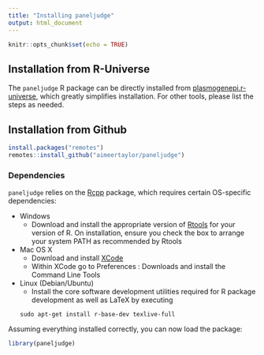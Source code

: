 ```yaml
---
title: "Installing paneljudge"
output: html_document
---
```


```r
knitr::opts_chunk$set(echo = TRUE)
```

## Installation from R-Universe
The `paneljudge` R package can be directly installed from [plasmogenepi.r-universe](https://plasmogenepi.r-universe.dev/builds), which greatly simplifies installation. For other tools, please list the steps as needed.


## Installation from Github 
```r
install.packages("remotes")
remotes::install_github("aimeertaylor/paneljudge")
```

### Dependencies
`paneljudge` relies on the [Rcpp](https://cran.r-project.org/web/packages/Rcpp/index.html) package, which requires certain OS-specific dependencies: 

* Windows
    - Download and install the appropriate version of [Rtools](https://cran.rstudio.com/bin/windows/Rtools/) for your version of R. On installation, ensure you check the box to arrange your system PATH as recommended by Rtools
* Mac OS X
    - Download and install [XCode](http://itunes.apple.com/us/app/xcode/id497799835?mt=12)
    - Within XCode go to Preferences : Downloads and install the Command Line Tools
* Linux (Debian/Ubuntu)
    - Install the core software development utilities required for R package development as well as LaTeX by executing
    ```
    sudo apt-get install r-base-dev texlive-full
    ```

Assuming everything installed correctly, you can now load the package:

```r
library(paneljudge)
```

